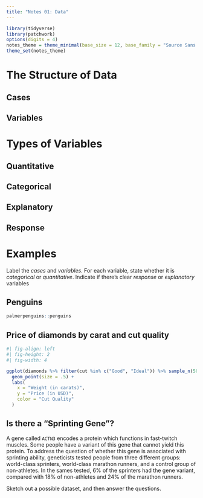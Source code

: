 ```yaml
---
title: "Notes 01: Data"
---
```


```r
library(tidyverse)
library(patchwork)
options(digits = 4)
notes_theme = theme_minimal(base_size = 12, base_family = "Source Sans 3")
theme_set(notes_theme)
```

# The Structure of Data

::: callout-note
## Cases

\vspace{.5in}

:::


::: callout-note
## Variables

\vspace{.5in}
:::

# Types of Variables

::: callout-note
## Quantitative

\vspace{.5in}

:::

::: callout-note
## Categorical

\vspace{.5in}

:::

::: callout-note
## Explanatory

\vspace{.5in}

:::

::: callout-note
## Response

\vspace{.5in}

:::


# Examples

Label the *cases* and *variables*. For each variable, state whether it is *categorical* or *quantitative*. Indicate if there's clear *response* or *explanatory* variables

## Penguins

```r
palmerpenguins::penguins 
```

## Price of diamonds by carat and cut quality

```r
#| fig-align: left
#| fig-height: 2
#| fig-width: 4

ggplot(diamonds %>% filter(cut %in% c("Good", "Ideal")) %>% sample_n(500), aes(x = carat, y = price, col = cut)) + 
  geom_point(size = .5) + 
  labs(
    x = "Weight (in carats)",
    y = "Price (in USD)",
    color = "Cut Quality"
  )
```

## Is there a "Sprinting Gene"?

A gene called `ACTN3` encodes a protein which functions in fast-twitch muscles. Some people have a variant of this gene that cannot yield this protein. To address the question of whether this gene is associated with sprinting ability, geneticists tested people from three different groups: world-class sprinters, world-class marathon runners, and a control group of non-athletes. In the sames tested, 6% of the sprinters had the gene variant, compared with 18% of non-athletes and 24% of the marathon runners. 

Sketch out a possible dataset, and then answer the questions. 
